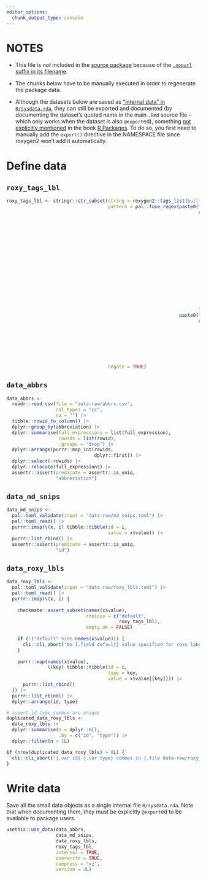 ```yaml
---
editor_options:
  chunk_output_type: console
---
```


# NOTES

-   This file is *not* included in the [source package](https://r-pkgs.org/structure.html#sec-source-package) because of the [`.nopurl` suffix in its
    filename](https://pkgpurl.rpkg.dev/reference/purl_rmd.html#-rmd-files-excluded-from-purling).

-   The chunks below have to be manually executed in order to regenerate the package data.

-   Although the datasets below are saved as ["internal data" in `R/sysdata.rda`](https://r-pkgs.org/data.html#sec-data-sysdata), they can still be exported and
    documented (by documenting the dataset's quoted name in the main `.Rmd` source file -- which only works when the dataset is also `@export`ed), something
    [not explicitly mentioned](https://coolbutuseless.github.io/2018/12/10/r-packages-internal-and-external-data/) in the book [R
    Packages](https://r-pkgs.org/data.html#sec-data-data). To do so, you first need to manually add the `export()` directive in the NAMESPACE file since
    roxygen2 won't add it automatically.

# Define data

## `roxy_tags_lbl`

```r
roxy_tags_lbl <- stringr::str_subset(string = roxygen2::tags_list(built_in = FALSE),
                                     pattern = pal::fuse_regex(paste0("^",
                                                                      c("aliases",
                                                                        "backref",
                                                                        "describeIn",
                                                                        "docType",
                                                                        "encoding",
                                                                        "family",
                                                                        "md",
                                                                        "method",
                                                                        "name",
                                                                        "noMd",
                                                                        "noRd",
                                                                        "note",
                                                                        "order",
                                                                        "rdname",
                                                                        "returns",
                                                                        "usage",
                                                                        "useDynLib"),
                                                                      "$"),
                                                               paste0("^",
                                                                      c("eval",
                                                                        "example",
                                                                        "export",
                                                                        "import",
                                                                        "include",
                                                                        "inherit",
                                                                        "raw",
                                                                        "template"))),
                                     negate = TRUE)
```

## `data_abbrs`

```r
data_abbrs <-
  readr::read_csv(file = "data-raw/abbrs.csv",
                  col_types = "cc",
                  na = "") |>
  tibble::rowid_to_column() |>
  dplyr::group_by(abbreviation) |>
  dplyr::summarise(full_expressions = list(full_expression),
                   rowids = list(rowid),
                   .groups = "drop") |>
  dplyr::arrange(purrr::map_int(rowids,
                                dplyr::first)) |>
  dplyr::select(-rowids) |>
  dplyr::relocate(full_expressions) |>
  assertr::assert(predicate = assertr::is_uniq,
                  "abbreviation")
```

## `data_md_snips`

```r
data_md_snips <-
  pal::toml_validate(input = "data-raw/md_snips.toml") |>
  pal::toml_read() |>
  purrr::imap(\(x, i) tibble::tibble(id = i,
                                     value = x$value)) |>
  purrr::list_rbind() |>
  assertr::assert(predicate = assertr::is_uniq,
                  "id")
```

## `data_roxy_lbls`

```r
data_roxy_lbls <- 
  pal::toml_validate(input = "data-raw/roxy_lbls.toml") |>
  pal::toml_read() |>
  purrr::imap(\(x, i) {
    
    checkmate::assert_subset(names(x$value),
                             choices = c("default",
                                         roxy_tags_lbl),
                             empty.ok = FALSE)
    
    if (!("default" %in% names(x$value))) {
      cli::cli_abort("No {.field default} value specified for roxy label with {.field id} {.val {i}} in {.file data-raw/roxy_lbls.toml}.")
    }
    
    purrr::map(names(x$value),
               \(key) tibble::tibble(id = i,
                                     type = key,
                                     value = x$value[[key]])) |>
      purrr::list_rbind()
  }) |>
  purrr::list_rbind() |>
  dplyr::arrange(id, type)

# assert id-type combos are unique
duplicated_data_roxy_lbls <-
  data_roxy_lbls |>
  dplyr::summarise(n = dplyr::n(),
                   .by = c("id", "type")) |>
  dplyr::filter(n > 1L)

if (nrow(duplicated_data_roxy_lbls) > 0L) {
  cli::cli_abort("{.var id}-{.var type} combos in {.file data-raw/roxy_lbls.toml} are not unique.")
}
```

# Write data

Save all the small data objects as a single internal file `R/sysdata.rda`. Note that when documenting them, they must be explicitly `@export`ed to be available
to package users.

```r
usethis::use_data(data_abbrs,
                  data_md_snips,
                  data_roxy_lbls,
                  roxy_tags_lbl,
                  internal = TRUE,
                  overwrite = TRUE,
                  compress = "xz",
                  version = 3L)
```
